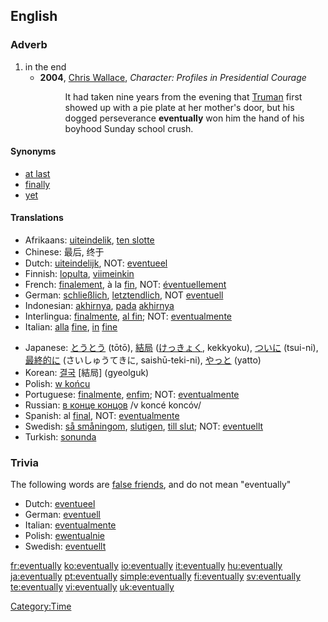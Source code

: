 ==English==

===Adverb===
{{en-adv|-}}

# in the end
#*'''2004''', [[w: Chris Wallace (journalist)|Chris Wallace]], ''Character:  Profiles in Presidential Courage''
#*:It had taken nine years from the evening that [[w:Harry Truman|Truman]] first showed up with a pie plate at her mother's door, but his dogged perseverance '''eventually''' won him the hand of his boyhood Sunday school crush.

====Synonyms====
*[[at last]]
*[[finally]]
*[[yet]]

====Translations====
{{top}}
*Afrikaans: [[uiteindelik]], [[ten slotte]]
*Chinese: 最后, 终于
*Dutch: [[uiteindelijk]], NOT: [[eventueel]]
*Finnish: [[lopulta]], [[viimeinkin]]
*French: [[finalement]], à la [[fin]], NOT: [[éventuellement]]
*German: [[schließlich]], [[letztendlich]], NOT [[eventuell]]
*Indonesian: [[akhirnya]], [[pada]] [[akhirnya]]
*Interlingua: [[finalmente]], [[al fin]]; NOT: [[eventualmente]]
*Italian: [[alla]] [[fine]], [[in]] [[fine]]
{{mid}}
*Japanese: [[とうとう]] (tōtō), [[結局]] ([[けっきょく]], kekkyoku), [[ついに]] (tsui-ni), [[最終的に]] (さいしゅうてきに, saishū-teki-ni), [[やっと]] (yatto)
*Korean: [[결국]] [結局] (gyeolguk)
*Polish: [[w końcu]]
*Portuguese: [[finalmente]], [[enfim]]; NOT: [[eventualmente]]
*Russian: [[в конце концов]] /v koncé koncóv/ 
*Spanish: al [[final]], NOT: [[eventualmente]]
*Swedish: [[så småningom]], [[slutigen]], [[till slut]]; NOT: [[eventuellt]]
*Turkish: [[sonunda]]
{{bottom}}

===Trivia===
The following words are [[false friend]]s, and do not mean "eventually"
*Dutch: [[eventueel]]
*German: [[eventuell]]
*Italian: [[eventualmente]]
*Polish: [[ewentualnie]]
*Swedish: [[eventuellt]]

[[Category:Time]]

[[fr:eventually]]
[[ko:eventually]]
[[io:eventually]]
[[it:eventually]]
[[hu:eventually]]
[[ja:eventually]]
[[pt:eventually]]
[[simple:eventually]]
[[fi:eventually]]
[[sv:eventually]]
[[te:eventually]]
[[vi:eventually]]
[[uk:eventually]]